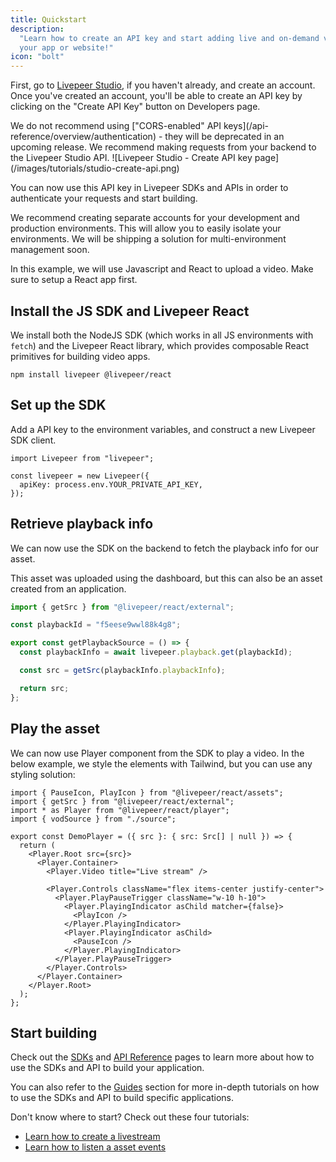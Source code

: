 ```yaml
---
title: Quickstart
description:
  "Learn how to create an API key and start adding live and on-demand video to
  your app or website!"
icon: "bolt"
---
```


First, go to [Livepeer Studio](https://livepeer.studio), if you haven't already,
and create an account. Once you've created an account, you'll be able to create
an API key by clicking on the "Create API Key" button on Developers page.

<Warning>
  We do not recommend using ["CORS-enabled" API
  keys](/api-reference/overview/authentication) - they will be deprecated in an
  upcoming release. We recommend making requests from your backend to the
  Livepeer Studio API.
</Warning>

<Frame>
  ![Livepeer Studio - Create API key
  page](/images/tutorials/studio-create-api.png)
</Frame>

You can now use this API key in Livepeer SDKs and APIs in order to authenticate
your requests and start building.

<Info>
  We recommend creating separate accounts for your development and production
  environments. This will allow you to easily isolate your environments. We will
  be shipping a solution for multi-environment management soon.
</Info>

In this example, we will use Javascript and React to upload a video. Make sure
to setup a React app first.

## Install the JS SDK and Livepeer React

We install both the NodeJS SDK (which works in all JS environments with `fetch`)
and the Livepeer React library, which provides composable React primitives for
building video apps.

```
npm install livepeer @livepeer/react
```

## Set up the SDK

Add a API key to the environment variables, and construct a new Livepeer SDK
client.

```tsx
import Livepeer from "livepeer";

const livepeer = new Livepeer({
  apiKey: process.env.YOUR_PRIVATE_API_KEY,
});
```

## Retrieve playback info

We can now use the SDK on the backend to fetch the playback info for our asset.

This asset was uploaded using the dashboard, but this can also be an asset
created from an application.

```ts
import { getSrc } from "@livepeer/react/external";

const playbackId = "f5eese9wwl88k4g8";

export const getPlaybackSource = () => {
  const playbackInfo = await livepeer.playback.get(playbackId);

  const src = getSrc(playbackInfo.playbackInfo);

  return src;
};
```

## Play the asset

We can now use Player component from the SDK to play a video. In the below
example, we style the elements with Tailwind, but you can use any styling
solution:

```tsx
import { PauseIcon, PlayIcon } from "@livepeer/react/assets";
import { getSrc } from "@livepeer/react/external";
import * as Player from "@livepeer/react/player";
import { vodSource } from "./source";

export const DemoPlayer = ({ src }: { src: Src[] | null }) => {
  return (
    <Player.Root src={src}>
      <Player.Container>
        <Player.Video title="Live stream" />

        <Player.Controls className="flex items-center justify-center">
          <Player.PlayPauseTrigger className="w-10 h-10">
            <Player.PlayingIndicator asChild matcher={false}>
              <PlayIcon />
            </Player.PlayingIndicator>
            <Player.PlayingIndicator asChild>
              <PauseIcon />
            </Player.PlayingIndicator>
          </Player.PlayPauseTrigger>
        </Player.Controls>
      </Player.Container>
    </Player.Root>
  );
};
```

## Start building

Check out the [SDKs](/sdks/introduction) and
[API Reference](/api-reference/overview/introduction) pages to learn more about
how to use the SDKs and API to build your application.

You can also refer to the [Guides](/developers/guides/overview) section for more
in-depth tutorials on how to use the SDKs and API to build specific
applications.

Don't know where to start? Check out these four tutorials:

- [Learn how to create a livestream](/developers/guides/create-livestream)
- [Learn how to listen a asset events](/developers/guides/listen-to-asset-events)

